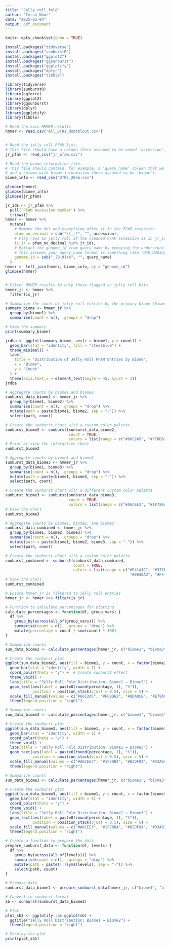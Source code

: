 ```yaml
---
title: "Jelly_roll_fold"
author: "Imran_Noor"
date: "2025-02-04"
output: pdf_document
---
```


```r
knitr::opts_chunk$set(echo = TRUE)
```

```r
install.packages("tidyverse")
install.packages("sunburstR")
install.packages("ggplot2")
install.packages("ggsunburst")
install.packages("ggplotify")
install.packages("dplyr")
install.packages("tibble")

library(tidyverse)
library(sunburstR)
library(ggforce)
library(ggplot2)
library(ggsunburst)
library(dplyr)
library(ggplotify)
library(tibble)

```


```r

# Read the main HMMER results
hmmer <- read.csv("All_DTRs_domtblout.csv")


# Read the jelly roll PFAM list.
# This file should have a column (here assumed to be named 'accession') containing PFAM IDs like "PF17288"
jr_pfam <- read_csv("jr_pfam.csv")

# Read the biome information file.
# This file should contain, for example, a 'query_name' column that we can join with the main file,
# and a column with biome information (here assumed to be 'biome').
biome_info <- read_csv("DTRs_20kb.csv")

```

```r
glimpse(hmmer)
glimpse(biome_info)
glimpse(jr_pfam)
```
```r
jr_ids <- jr_pfam %>% 
  pull(`PFAM Accession Number`) %>% 
  trimws()
hmmer <- hmmer %>%
  mutate(
    # Remove the dot and everything after it in the PFAM accession
    pfam_no_decimal = sub("\\..*", "", accession),
    # Flag rows as jelly roll if the cleaned PFAM accession is in jr_ids
    is_jr = pfam_no_decimal %in% jr_ids,
    # Extract the genome_id from query_name by removing the underscore and the trailing number.
    # This assumes your query_name format is something like "DTR_028342_1".
    genome_id = sub("_[0-9]+$", "", query_name)
  )
hmmer <- left_join(hmmer, biome_info, by = "genome_id")
glimpse(hmmer)


# Filter HMMER results to only those flagged as jelly roll hits
hmmer_jr <- hmmer %>% 
  filter(is_jr)

# Summarize the count of jelly roll entries by the primary biome (biome1)
summary_biome <- hmmer_jr %>% 
  group_by(biome1) %>% 
  summarise(count = n(), .groups = "drop")

# View the summary
print(summary_biome)
```


```r
jrdba <- ggplot(summary_biome, aes(x = biome1, y = count)) +
  geom_bar(stat = "identity", fill = "steelblue") +
  theme_minimal() +
  labs(
    title = "Distribution of Jelly Roll PFAM Entries by Biome",
    x = "Biome",
    y = "Count"
  ) +
  theme(axis.text.x = element_text(angle = 45, hjust = 1))
jrdba
```
```r
# Aggregate counts by biome1 and biome2
sunburst_data_biome2 <- hmmer_jr %>%
  group_by(biome1, biome2) %>%
  summarise(count = n(), .groups = "drop") %>%
  mutate(path = paste(biome1, biome2, sep = "-")) %>%
  select(path, count)

# Create the sunburst chart with a custom color palette
sunburst_biome2 <- sunburst(sunburst_data_biome2, 
                            count = TRUE,
                            colors = list(range = c("#66C2A5", "#FC8D62", "#8DA0CB", "#E78AC3", "#A6D854")))
# Print or view the interactive chart
sunburst_biome2

```


```r
# Aggregate counts by biome1 and biome3
sunburst_data_biome3 <- hmmer_jr %>%
  group_by(biome1, biome3) %>%
  summarise(count = n(), .groups = "drop") %>%
  mutate(path = paste(biome1, biome3, sep = "-")) %>%
  select(path, count)

# Create the sunburst chart with a different custom color palette
sunburst_biome3 <- sunburst(sunburst_data_biome3, 
                            count = TRUE,
                            colors = list(range = c("#A6CEE3", "#1F78B4", "#B2DF8A", "#33A02C", "#FB9A99")))
# View the chart
sunburst_biome3

```


```r
# Aggregate counts by biome1, biome2, and biome3
sunburst_data_combined <- hmmer_jr %>%
  group_by(biome1, biome2, biome3) %>%
  summarise(count = n(), .groups = "drop") %>%
  mutate(path = paste(biome1, biome2, biome3, sep = "-")) %>%
  select(path, count)

# Create the sunburst chart with a custom color palette
sunburst_combined <- sunburst(sunburst_data_combined, 
                              count = TRUE,
                              colors = list(range = c("#E41A1C", "#377EB8", "#4DAF4A",
                                                       "#984EA3", "#FF7F00", "#FFFF33", "#A65628")))
# View the chart
sunburst_combined

```

```r
# Ensure hmmer_jr is filtered to jelly roll entries
hmmer_jr <- hmmer %>% filter(is_jr)

# Function to calculate percentages for plotting
calculate_percentages <- function(df, group_vars) {
  df %>%
    group_by(across(all_of(group_vars))) %>%
    summarise(count = n(), .groups = "drop") %>%
    mutate(percentage = count / sum(count) * 100)
}


```


```r
# Summarize counts
sun_data_biome2 <- calculate_percentages(hmmer_jr, c("biome1", "biome2"))

# Create the sunburst plot
ggplot(sun_data_biome2, aes(fill = biome1, y = count, x = factor(biome2, levels = unique(biome2)))) +
  geom_bar(stat = "identity", width = 1) +
  coord_polar(theta = "y") +  # Create sunburst effect
  theme_void() +
  labs(title = "Jelly Roll Fold Distribution: Biome1 → Biome2") +
  geom_text(aes(label = paste0(round(percentage, 1), "%")), 
            position = position_stack(vjust = 0.5), size = 5) +
  scale_fill_manual(values = c("#66C2A5", "#FC8D62", "#8DA0CB", "#E78AC3", "#A6D854")) +  # Custom colors
  theme(legend.position = "right")

```
```r
# Summarize counts
sun_data_biome3 <- calculate_percentages(hmmer_jr, c("biome1", "biome3"))

# Create the sunburst plot
ggplot(sun_data_biome3, aes(fill = biome1, y = count, x = factor(biome3, levels = unique(biome3)))) +
  geom_bar(stat = "identity", width = 1) +
  coord_polar(theta = "y") +  
  theme_void() +
  labs(title = "Jelly Roll Fold Distribution: Biome1 → Biome3") +
  geom_text(aes(label = paste0(round(percentage, 1), "%")), 
            position = position_stack(vjust = 0.5), size = 5) +
  scale_fill_manual(values = c("#A6CEE3", "#1F78B4", "#B2DF8A", "#33A02C", "#FB9A99")) +
  theme(legend.position = "right")

```
```r
# Summarize counts
sun_data_biome3 <- calculate_percentages(hmmer_jr, c("biome1", "biome3"))

# Create the sunburst plot
ggplot(sun_data_biome3, aes(fill = biome1, y = count, x = factor(biome3, levels = unique(biome3)))) +
  geom_bar(stat = "identity", width = 1) +
  coord_polar(theta = "y") +  
  theme_void() +
  labs(title = "Jelly Roll Fold Distribution: Biome1 → Biome3") +
  geom_text(aes(label = paste0(round(percentage, 1), "%")), 
            position = position_stack(vjust = 0.5), size = 5) +
  scale_fill_manual(values = c("#A6CEE3", "#1F78B4", "#B2DF8A", "#33A02C", "#FB9A99")) +
  theme(legend.position = "right")

```

```r
# Create a function to prepare the data
prepare_sunburst_data <- function(df, levels) {
  df %>%
    group_by(across(all_of(levels))) %>%
    summarise(count = n(), .groups = "drop") %>%
    mutate(path = paste(!!!syms(levels), sep = "-")) %>%
    select(path, count)
}
```


```r
# Prepare data
sunburst_data_biome2 <- prepare_sunburst_data(hmmer_jr, c("biome1", "biome2"))

# Convert to sunburst format
sb <- sunburst(sunburst_data_biome2)

# Plot
plot_sb1 <- ggplotify::as.ggplot(sb) +
  ggtitle("Jelly Roll Distribution: Biome1 → Biome2") +
  theme(legend.position = "right")

# Display the plot
print(plot_sb1)

```

